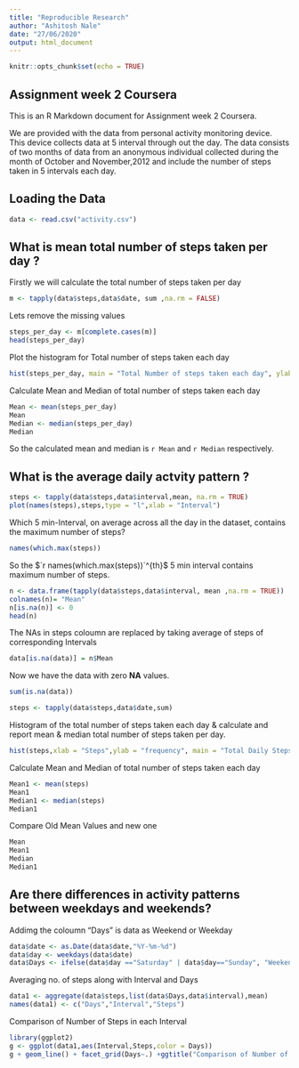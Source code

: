 ```yaml
---
title: "Reproducible Research"
author: "Ashitosh Nale"
date: "27/06/2020"
output: html_document
---
```


```r
knitr::opts_chunk$set(echo = TRUE)
```

## Assignment week 2 Coursera

This is an R Markdown document for Assignment week 2 Coursera.

We are provided with the data from personal activity monitoring device. This device collects data at 5 interval through out the day. The data consists of two months of data from an anonymous individual collected during the month of October and November,2012 and include the number of steps taken in 5 intervals each day.

## Loading the Data
```r
data <- read.csv("activity.csv")
```

## What is mean total number of steps taken per day ?


Firstly we will calculate the total number of steps taken per day

```r
m <- tapply(data$steps,data$date, sum ,na.rm = FALSE)
```

Lets remove the missing values 

```r
steps_per_day <- m[complete.cases(m)]
head(steps_per_day)
```

Plot the histogram for Total number of steps taken each day

```r
hist(steps_per_day, main = "Total Number of steps taken each day", ylab = "No of Days")
```

Calculate Mean and Median of total number of steps taken each day

```r
Mean <- mean(steps_per_day)
Mean
Median <- median(steps_per_day)
Median
```

So the calculated mean and median is `r Mean` and `r Median` respectively.

## What is the average daily actvity pattern ?

```r
steps <- tapply(data$steps,data$interval,mean, na.rm = TRUE)
plot(names(steps),steps,type = "l",xlab = "Interval")
```

Which 5 min-Interval, on average across all the day in the dataset, contains the maximum number of steps?

```r
names(which.max(steps))
```

So the $`r names(which.max(steps))`^{th}$  5 min interval contains maximum number of steps.

```r
n <- data.frame(tapply(data$steps,data$interval, mean ,na.rm = TRUE))
colnames(n)= "Mean"
n[is.na(n)] <- 0
head(n)
```

The NAs in steps coloumn are replaced by taking average of steps of corresponding Intervals 

```r
data[is.na(data)] = n$Mean
```

Now we have the data with zero **NA** values.  

```r
sum(is.na(data))
```

```r
steps <- tapply(data$steps,data$date,sum)
```

Histogram of the total number of steps taken each day & calculate and report mean & median total number of steps taken per day.

```r
hist(steps,xlab = "Steps",ylab = "frequency", main = "Total Daily Steps")
```

Calculate Mean and Median of total number of steps taken each day

```r
Mean1 <- mean(steps)
Mean1
Median1 <- median(steps)
Median1
```

Compare Old Mean Values and new one

```r
Mean
Mean1
Median
Median1
```

## Are there differences in activity patterns between weekdays and weekends?

Addimg the coloumn "Days" is data as Weekend or Weekday

```r
data$date <- as.Date(data$date,"%Y-%m-%d")
data$day <- weekdays(data$date)
data$Days <- ifelse(data$day =="Saturday" | data$day=="Sunday", "Weekend", "Weekday" )
```
 
Averaging no. of steps along with Interval and Days
 
```r
data1 <- aggregate(data$steps,list(data$Days,data$interval),mean)
names(data1) <- c("Days","Interval","Steps")
```

Comparison of Number of Steps in each Interval

```r
library(ggplot2)
g <- ggplot(data1,aes(Interval,Steps,color = Days))
g + geom_line() + facet_grid(Days~.) +ggtitle("Comparison of Number of Steps in each Interval")
```